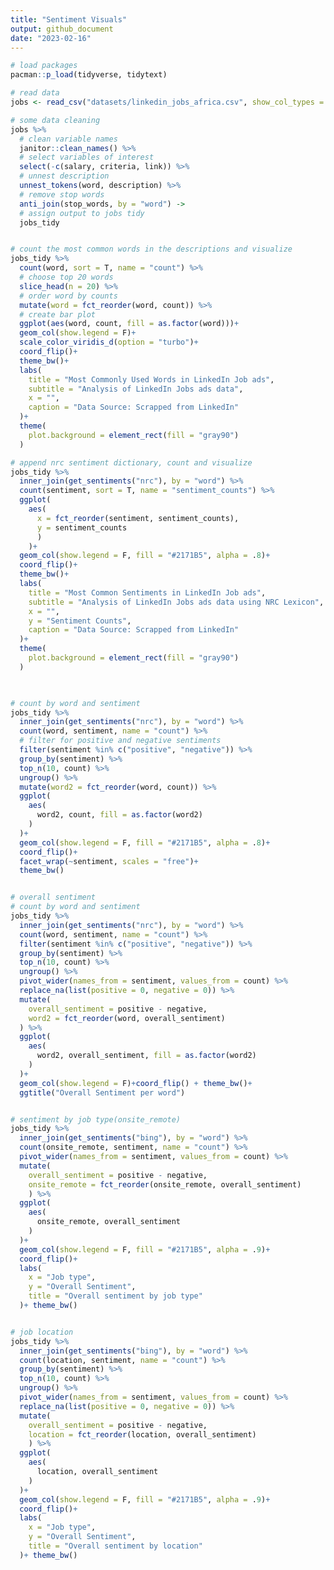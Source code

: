 ```yaml
---
title: "Sentiment Visuals"
output: github_document
date: "2023-02-16"
---
```


```r
# load packages
pacman::p_load(tidyverse, tidytext)

# read data
jobs <- read_csv("datasets/linkedin_jobs_africa.csv", show_col_types = F)

# some data cleaning
jobs %>% 
  # clean variable names
  janitor::clean_names() %>% 
  # select variables of interest
  select(-c(salary, criteria, link)) %>% 
  # unnest description
  unnest_tokens(word, description) %>% 
  # remove stop words
  anti_join(stop_words, by = "word") ->
  # assign output to jobs tidy
  jobs_tidy


# count the most common words in the descriptions and visualize
jobs_tidy %>% 
  count(word, sort = T, name = "count") %>% 
  # choose top 20 words
  slice_head(n = 20) %>% 
  # order word by counts
  mutate(word = fct_reorder(word, count)) %>% 
  # create bar plot
  ggplot(aes(word, count, fill = as.factor(word)))+
  geom_col(show.legend = F)+
  scale_color_viridis_d(option = "turbo")+
  coord_flip()+
  theme_bw()+
  labs(
    title = "Most Commonly Used Words in LinkedIn Job ads",
    subtitle = "Analysis of LinkedIn Jobs ads data",
    x = "",
    caption = "Data Source: Scrapped from LinkedIn"
  )+
  theme(
    plot.background = element_rect(fill = "gray90")
  )

# append nrc sentiment dictionary, count and visualize
jobs_tidy %>% 
  inner_join(get_sentiments("nrc"), by = "word") %>% 
  count(sentiment, sort = T, name = "sentiment_counts") %>%
  ggplot(
    aes(
      x = fct_reorder(sentiment, sentiment_counts),
      y = sentiment_counts
      )
    )+
  geom_col(show.legend = F, fill = "#2171B5", alpha = .8)+
  coord_flip()+
  theme_bw()+
  labs(
    title = "Most Common Sentiments in LinkedIn Job ads",
    subtitle = "Analysis of LinkedIn Jobs ads data using NRC Lexicon",
    x = "",
    y = "Sentiment Counts",
    caption = "Data Source: Scrapped from LinkedIn"
  )+
  theme(
    plot.background = element_rect(fill = "gray90")
  )
  


# count by word and sentiment
jobs_tidy %>% 
  inner_join(get_sentiments("nrc"), by = "word") %>% 
  count(word, sentiment, name = "count") %>% 
  # filter for positive and negative sentiments
  filter(sentiment %in% c("positive", "negative")) %>% 
  group_by(sentiment) %>% 
  top_n(10, count) %>% 
  ungroup() %>% 
  mutate(word2 = fct_reorder(word, count)) %>% 
  ggplot(
    aes(
      word2, count, fill = as.factor(word2)
    )
  )+
  geom_col(show.legend = F, fill = "#2171B5", alpha = .8)+
  coord_flip()+
  facet_wrap(~sentiment, scales = "free")+
  theme_bw()


# overall sentiment
# count by word and sentiment
jobs_tidy %>% 
  inner_join(get_sentiments("nrc"), by = "word") %>% 
  count(word, sentiment, name = "count") %>% 
  filter(sentiment %in% c("positive", "negative")) %>% 
  group_by(sentiment) %>% 
  top_n(10, count) %>% 
  ungroup() %>% 
  pivot_wider(names_from = sentiment, values_from = count) %>% 
  replace_na(list(positive = 0, negative = 0)) %>% 
  mutate(
    overall_sentiment = positive - negative,
    word2 = fct_reorder(word, overall_sentiment)
  ) %>% 
  ggplot(
    aes(
      word2, overall_sentiment, fill = as.factor(word2)
    )
  )+
  geom_col(show.legend = F)+coord_flip() + theme_bw()+
  ggtitle("Overall Sentiment per word")


# sentiment by job type(onsite_remote)
jobs_tidy %>% 
  inner_join(get_sentiments("bing"), by = "word") %>% 
  count(onsite_remote, sentiment, name = "count") %>% 
  pivot_wider(names_from = sentiment, values_from = count) %>% 
  mutate(
    overall_sentiment = positive - negative,
    onsite_remote = fct_reorder(onsite_remote, overall_sentiment)
    ) %>% 
  ggplot(
    aes(
      onsite_remote, overall_sentiment
    )
  )+
  geom_col(show.legend = F, fill = "#2171B5", alpha = .9)+
  coord_flip()+
  labs(
    x = "Job type",
    y = "Overall Sentiment",
    title = "Overall sentiment by job type"
  )+ theme_bw()


# job location
jobs_tidy %>% 
  inner_join(get_sentiments("bing"), by = "word") %>% 
  count(location, sentiment, name = "count") %>% 
  group_by(sentiment) %>% 
  top_n(10, count) %>% 
  ungroup() %>% 
  pivot_wider(names_from = sentiment, values_from = count) %>% 
  replace_na(list(positive = 0, negative = 0)) %>% 
  mutate(
    overall_sentiment = positive - negative,
    location = fct_reorder(location, overall_sentiment)
    ) %>% 
  ggplot(
    aes(
      location, overall_sentiment
    )
  )+
  geom_col(show.legend = F, fill = "#2171B5", alpha = .9)+
  coord_flip()+
  labs(
    x = "Job type",
    y = "Overall Sentiment",
    title = "Overall sentiment by location"
  )+ theme_bw()
```


